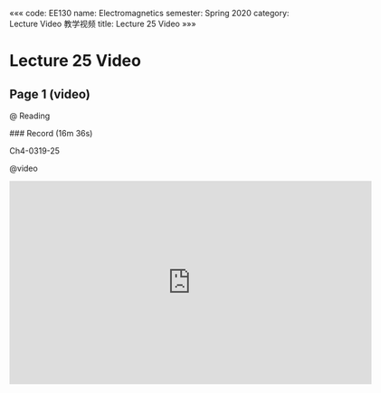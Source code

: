 «««
code: EE130
name: Electromagnetics
semester: Spring 2020
category: Lecture Video 教学视频
title: Lecture 25 Video
»»»

# Lecture 25 Video

## Page 1 (video)

@ Reading

<div class="markdown-body">
### Record (16m 36s)

Ch4-0319-25
</div>

@video

<iframe src="https://sbbrisk.com/e/p3y4e4i15kvc.html" frameborder=0 marginwidth=0 marginheight=0 scrolling=no width=640 height=360 allowfullscreen></iframe>
